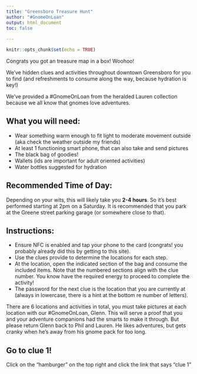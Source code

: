 ```yaml
---
title: "Greensboro Treasure Hunt"
author: "#GnomeOnLoan"
output: html_document
toc: false
      
---
```


```r
knitr::opts_chunk$set(echo = TRUE)
```

Congrats you got an treasure map in a box! Woohoo!


We've hidden clues and activities throughout downtown Greensboro for you to find (and refreshments to consume along the way, because hydration is key!)


We've provided a #GnomeOnLoan from the heralded Lauren collection because we all know that gnomes love adventures.


## What you will need:

* Wear something warm enough to fit light to moderate movement outside (aka check the weather outside my friends)  
* At least 1 functioning smart phone, that can also take and send pictures  
* The black bag of goodies!  
* Wallets (ids are important for adult oriented activities)   
* Water bottles suggested for hydration  


## Recommended Time of Day: 

Depending on your wits, this will likely take you __2-4 hours__. So it's best performed starting at 2pm on a Saturday. It is recommended that you park at the Greene street parking garage (or somewhere close to that). 

## Instructions:  
* Ensure NFC is enabled and tap your phone to the card (congrats! you probably already did this by getting to this site).  
* Use the clues provide to determine the locations for each step.   
* At the location, open the indicated section of the bag and consume the included items. Note that the numbered sections align with the clue number. You know have the required energy to proceed to complete the activity!   
* The password for the next clue is the location that you are currently at (always in lowercase, there is a hint at the bottom re number of letters). 


There are 6 locations and activities in total, you must take pictures at each location with our #GnomeOnLoan, Glenn. This will serve a proof that you and your adventure companions had the smarts to make it through. But please return Glenn back to Phil and Lauren. He likes adventures, but gets cranky when he's away from his gnome pack for too long.


## Go to clue 1!
Click on the "hamburger" on the top right and click the link that says "clue 1"









